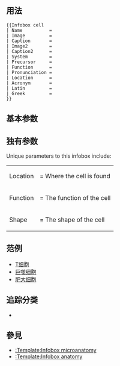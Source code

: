 {{NoteTA|G1=MediaWiki}}{{Documentation subpage}}<!-- 在本行下編輯模板說明 -->
{{lua|Module:Check for unknown parameters}}

==用法==
<pre>
{{Infobox cell
| Name          = 
| Image         = 
| Caption       = 
| Image2        = 
| Caption2      = 
| System        =
| Precursor     =
| Function      =
| Pronunciation = 
| Location      =
| Acronym       = 
| Latin         = 
| Greek         = 
}}
</pre>

==基本参数==
{{Infobox anatomy/doc/transcludetable}}

==独有参数==
Unique parameters to this infobox include:
{|
|-
| Location ||= Where the cell is found
|-
| Function ||= The function of the cell
|-
| Shape ||= The shape of the cell
|}

== 范例 ==
* [[T细胞]]
* [[巨噬细胞]]
* [[肥大细胞]]

== 追踪分类 ==
* {{clc|使用過時參數的醫學信息模板}}

== 參見 ==
* [[:Template:Infobox microanatomy]]
* [[:Template:Infobox anatomy]]

<includeonly>{{Sandbox other||
<!-- 本行下加入模板的分類，跨維基連結加入Wikidata（參見[[Wikipedia:Wikidata]]） -->
[[Category:解剖學信息框模板|C]]
[[Category:使用维基数据信息的模板]]
}}</includeonly>